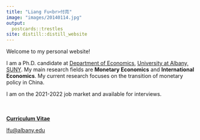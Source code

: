 ```yaml
---
title: "Liang Fu<br>付亮"
image: "images/20140114.jpg"
output:
  postcards::trestles
site: distill::distill_website
---
```

 
Welcome to my personal website!

I am a Ph.D. candidate at [Department of Economics](https://www.albany.edu/economics){target="_blank"}, [University at Albany, SUNY](https://www.albany.edu/){target="_blank"}. My main research fields are **Monetary Economics** and **International Economics**. My current research focuses on the transition of monetary policy in China. 

I am on the 2021-2022 job market and available for interviews.
<br>
<br>
<br>

[**Curriculum Vitae**](cv/CV_Liang_Fu_202111.pdf){target="_blank"}

[lfu\@albany.edu](mailto:lfu@albany.edu){.email}